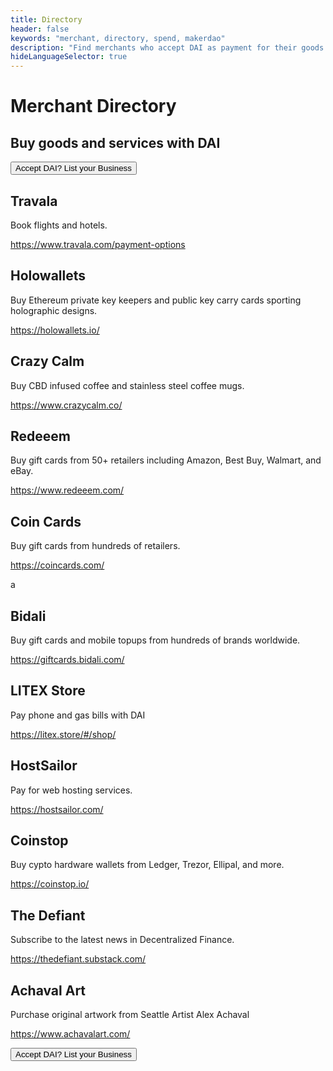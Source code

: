 ```yaml
---
title: Directory
header: false
keywords: "merchant, directory, spend, makerdao"
description: "Find merchants who accept DAI as payment for their goods and services."
hideLanguageSelector: true
---
```


#  Merchant Directory
## Buy goods and services with DAI

<Aligner center>
<Button to="/funding/merchant-directory/accept">Accept DAI? List your Business</Button>
</Aligner>

<Tout>

<Box>

## Travala

<List>
Book flights and hotels.

https://www.travala.com/payment-options
</List>

</Box>

<Box>

## Holowallets

<List>
Buy Ethereum private key keepers and public key carry cards sporting holographic designs.

https://holowallets.io/
</List>

</Box>

<Box>

## Crazy Calm

<List>
Buy CBD infused coffee and stainless steel coffee mugs.

https://www.crazycalm.co/
</List>

</Box>

<Box>

## Redeeem

<List>
Buy gift cards from 50+ retailers including Amazon, Best Buy, Walmart, and eBay.

https://www.redeeem.com/
</List>

</Box>

<Box>

## Coin Cards

<List>
Buy gift cards from hundreds of retailers.

https://coincards.com/
</List>

</Box>a

<Box>

## Bidali

<List>
Buy gift cards and mobile topups from hundreds of brands worldwide.

https://giftcards.bidali.com/
</List>

</Box>

<Box>

## LITEX Store

<List>
Pay phone and gas bills with DAI

https://litex.store/#/shop/
</List>

</Box>

<Box>

## HostSailor

<List>
Pay for web hosting services.

https://hostsailor.com/
</List>

</Box>

<Box>

## Coinstop

<List>
Buy cypto hardware wallets from Ledger, Trezor, Ellipal, and more. 

https://coinstop.io/
</List>

</Box>

<Box>

## The Defiant

<List>
Subscribe to the latest news in Decentralized Finance.

https://thedefiant.substack.com/
</List>

</Box>

<Box>

## Achaval Art

<List>
Purchase original artwork from Seattle Artist Alex Achaval

https://www.achavalart.com/
</List>

</Box>

</Tout>

<Aligner center>

<Button to="/funding/merchant-directory/accept">Accept DAI? List your Business</Button>

</Aligner>